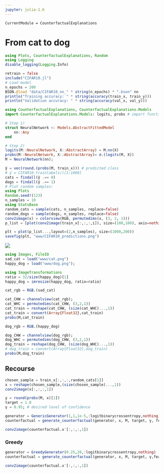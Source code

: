 ```yaml
---
jupyter: julia-1.6
---
```


```@meta
CurrentModule = CounterfactualExplanations 
```

# From cat to dog

```julia
using Plots, CounterfactualExplanations, Random
using Logging
disable_logging(Logging.Info)
```

```julia
retrain = false
include("CIFAR10.jl")
# Load model
n_epochs = 200
BSON.@load "data/CIFAR10_nn_" * string(n_epochs) * ".bson" nn
println("Training accuracy: " * string(accuracy(train_x, train_y)))
println("Validation accuracy: " * string(accuracy(val_x, val_y)))
```

```julia
using CounterfactualExplanations, CounterfactualExplanations.Models
import CounterfactualExplanations.Models: logits, probs # import functions in order to extend

# Step 1)
struct NeuralNetwork <: Models.AbstractFittedModel
    nn::Any
end

# Step 2)
logits(M::NeuralNetwork, X::AbstractArray) = M.nn(X)
probs(M::NeuralNetwork, X::AbstractArray)= σ.(logits(M, X))
M = NeuralNetwork(nn);
```

```julia
ŷ = vec(round.(probs(M, train_x))) # predicted class
# ŷ = CIFAR10.trainlabels()[1:1000]
cats = findall(ŷ .== 0)
dogs = findall(ŷ .== 1)
# Plot random samples:
using Plots
Random.seed!(123)
n_samples = 10
using StatsBase
random_cats = sample(cats, n_samples, replace=false)
random_dogs = sample(dogs, n_samples, replace=false)
conv2image(x) = colorview(RGB, permutedims(x, (3, 2, 1)))
p_list = [plot(conv2image(train_x[:,:,:,i]), size=(100,100), axis=nothing, title=ifelse(train_y[i]==ŷ[i],"Correct","Wrong")) for i ∈ vcat(random_cats, random_dogs)];
```

```julia
plt = plot(p_list...,layout=(2,n_samples), size=(1000,200))
savefig(plt, "www/CIFAR10_predictions.png")
```

![](www/CIFAR10_predictions.png)

```julia
using Images, FileIO
sad_cat = load("www/cat.png")
happy_dog = load("www/dog.png");
```

```julia
using ImageTransformations
ratio = 32/size(happy_dog)[1]
happy_dog = imresize(happy_dog, ratio=ratio)
```

```julia
cat_rgb = RGB.(sad_cat)
```

```julia
cat_CHW = channelview(cat_rgb);
cat_WHC = permutedims(cat_CHW, (3,2,1))
cat_train = reshape(cat_CHW, (size(cat_WHC)...,1))
cat_train = convert(Array{Float32},cat_train)
probs(M,cat_train)
```

```julia
dog_rgb = RGB.(happy_dog)
```

```julia
dog_CHW = channelview(dog_rgb);
dog_WHC = permutedims(dog_CHW, (3,2,1))
dog_train = reshape(dog_CHW, (size(dog_WHC)...,1))
# dog_train = convert(Array{Float32},dog_train)
probs(M,dog_train)
```

## Recourse

```julia
chosen_sample = train_x[:,:,:,random_cats[1]]
x = reshape(chosen_sample,(size(chosen_sample)...,1))
conv2image(x[:,:,:,1])
```

```julia
y = round(probs(M, x)[1])
target = 1.0
γ = 0.95; # desired level of confidence
```

```julia
generator = GenericGenerator(1,1,1e-5,:logitbinarycrossentropy,nothing)
counterfactual = generate_counterfactual(generator, x, M, target, γ, feasible_range=(0.0,1.0)); # generate recourse
```

```julia
conv2image(counterfactual.x′[:,:,:,1])
```

### Greedy

```julia
generator = GreedyGenerator(0.25,20,:logitbinarycrossentropy,nothing)
counterfactual = generate_counterfactual(generator, x, M, target, γ,feasible_range=(0.0,1.0)); # generate recourse
```

```julia
conv2image(counterfactual.x′[:,:,:,1])
```

